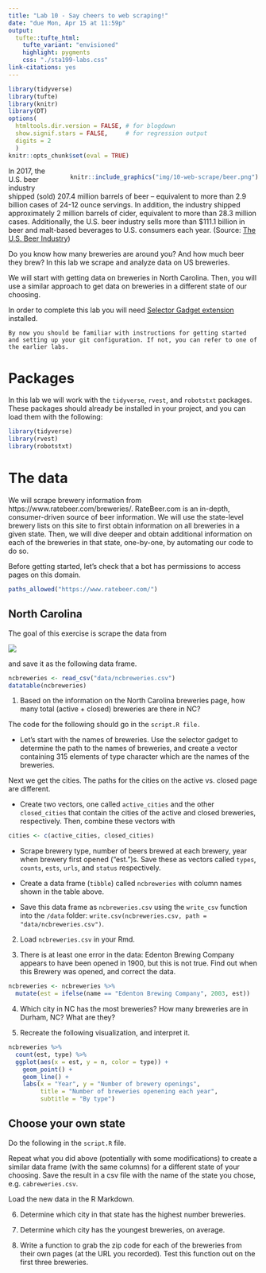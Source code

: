 ```yaml
---
title: "Lab 10 - Say cheers to web scraping!"
date: "due Mon, Apr 15 at 11:59p"
output: 
  tufte::tufte_html:
    tufte_variant: "envisioned"
    highlight: pygments
    css: "./sta199-labs.css"
link-citations: yes
---
```


```r
library(tidyverse)
library(tufte)
library(knitr)
library(DT)
options(
  htmltools.dir.version = FALSE, # for blogdown
  show.signif.stars = FALSE,     # for regression output
  digits = 2
  )
knitr::opts_chunk$set(eval = TRUE)
```

<div style= "float:right;position: relative; margin-left: 20px">
```r
knitr::include_graphics("img/10-web-scrape/beer.png")
```
</div>

In 2017, the U.S. beer industry shipped (sold) 207.4 million barrels of beer – equivalent to more than 2.9 billion cases of 24-12 ounce servings. In addition, the industry shipped approximately 2 million barrels of cider, equivalent to more than 28.3 million cases. Additionally, the U.S. beer industry sells more than $111.1 billion in beer and malt-based beverages to U.S. consumers each year. (Source: [The U.S. Beer Industry]( https://www.nbwa.org/resources/industry-fast-facts))

Do you know how many breweries are around you? And how much beer they brew? In this lab we scrape and analyze data on US breweries.

We will start with getting data on breweries in North Carolina. Then, you will use a similar approach to get data on breweries in a different state of our choosing.

In order to complete this lab you will need [Selector Gadget extension](http://selectorgadget.com/) installed.

```marginfigure
By now you should be familiar with instructions for getting started and setting up your git configuration. If not, you can refer to one of the earlier labs.
```

# Packages

In this lab we will work with the `tidyverse`, `rvest`, and `robotstxt` packages. These packages should already be installed in your project, and you can load them with the following:

```r
library(tidyverse) 
library(rvest)
library(robotstxt)
```

# The data

We will scrape brewery information from https://www.ratebeer.com/breweries/. RateBeer.com is an in-depth, consumer-driven source of beer information. We will use the state-level brewery lists on this site to first obtain information on all breweries in a given state. Then, we will dive deeper and obtain additional information on each of the breweries in that state, one-by-one, by automating our code to do so.

Before getting started, let's check that a bot has permissions to access pages on this domain.

```r
paths_allowed("https://www.ratebeer.com/")
```

## North Carolina

The goal of this exercise is scrape the data from

![](img/10-web-scrape/ncbreweries.png)

and save it as the following data frame.

```r
ncbreweries <- read_csv("data/ncbreweries.csv")
datatable(ncbreweries)
```

1. Based on the information on the North Carolina breweries page, how many total (active + closed) breweries are there in NC?

The code for the following should go in the `script.R file.`

- Let's start with the names of breweries. Use the selector gadget to determine the path to the names of breweries, and create a vector containing 315 elements of type character which are the names of the breweries.

Next we get the cities. The paths for the cities on the active vs. closed page are different.

- Create two vectors, one called `active_cities` and the other `closed_cities` that contain the cities of the active and closed breweries, respectively. Then, combine these vectors with 

```r
cities <- c(active_cities, closed_cities)
```

- Scrape brewery type, number of beers brewed at each brewery, year when brewery first opened ("est.")s. Save these as vectors called `types`, `counts`, `ests`,  `urls`, and `status` respectively.

- Create a data frame (`tibble`) called `ncbreweries` with column names shown in the table above.

- Save this data frame as `ncbreweries.csv` using the `write_csv` function into the `/data` folder: `write.csv(ncbreweries.csv, path = "data/ncbreweries.csv")`.

2. Load `ncbreweries.csv` in your Rmd.

3. There is at least one error in the data: Edenton Brewing Company appears to have been opened in 1900, but this is not true. Find out when this Brewery was opened, and correct the data.

```r
ncbreweries <- ncbreweries %>%
  mutate(est = ifelse(name == "Edenton Brewing Company", 2003, est))
```

4. Which city in NC has the most breweries? How many breweries are in Durham, NC? What are they?

5. Recreate the following visualization, and interpret it.

```r
ncbreweries %>%
  count(est, type) %>%
  ggplot(aes(x = est, y = n, color = type)) +
    geom_point() +
    geom_line() +
    labs(x = "Year", y = "Number of brewery openings",
         title = "Number of breweries openening each year",
         subtitle = "By type")
```

## Choose your own state

Do the following in the `script.R` file.

Repeat what you did above (potentially with some modifications) to create a similar data frame (with the same columns) for a different state of your choosing. Save the result in a csv file with the name of the state you chose, e.g. `cabreweries.csv`.

Load the new data in the R Markdown.

6. Determine which city in that state has the highest number breweries.

7. Determine which city has the youngest breweries, on average.

8. Write a function to grab the zip code for each of the breweries from their own pages (at the URL you recorded). Test this function out on the first three breweries.
